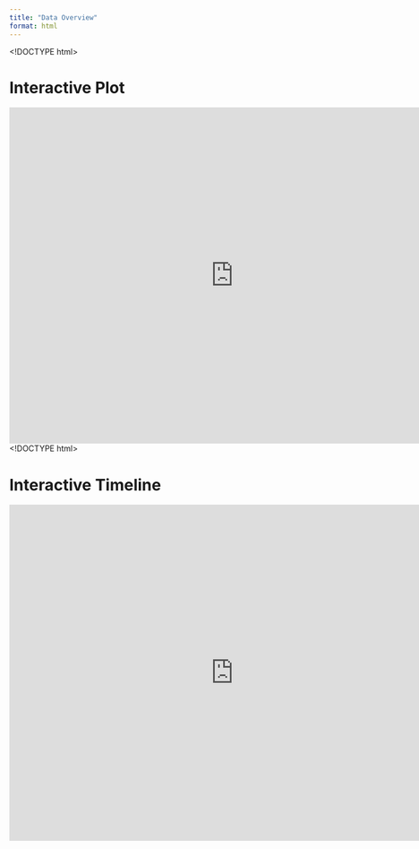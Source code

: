 ```yaml
---
title: "Data Overview"
format: html
---
```


<!DOCTYPE html>
<html>
<head>
    <title>Interactive Plot</title>
</head>
<body>
    <h1>Interactive Plot</h1>
    <iframe src="https://github.com/lse-ds105/ds105a-project-data-dabblers/blob/main/visualisations/interactive_plot.html" width="800" height="600" frameborder="0"></iframe>
</body>
</html>



<!DOCTYPE html>
<html>
<head>
    <title>Interactive Timeline</title>
</head>
<body>
    <h1>Interactive Timeline</h1>
    <iframe src="https://github.com/lse-ds105/ds105a-project-data-dabblers/blob/main/visualisations/interactive_timeline.html" width="800" height="600" frameborder="0"></iframe>
</body>
</html>
